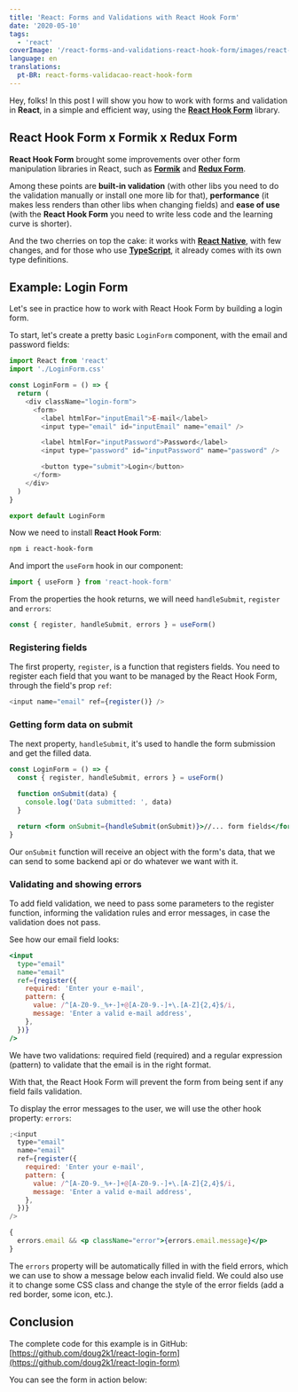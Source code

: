 ```yaml
---
title: 'React: Forms and Validations with React Hook Form'
date: '2020-05-10'
tags:
  - 'react'
coverImage: '/react-forms-and-validations-react-hook-form/images/react-forms-validation.jpg'
language: en
translations:
  pt-BR: react-forms-validacao-react-hook-form
---
```


Hey, folks! In this post I will show you how to work with forms and validation in **React**, in a simple and efficient way, using the **[React Hook Form](https://react-hook-form.com/)** library.

<PostImage
  src="/react-forms-and-validations-react-hook-form/images/react-forms-validation.jpg"
  width="940"
  height="788"
  alt="React Forms"
/>

## React Hook Form x Formik x Redux Form

**React Hook Form** brought some improvements over other form manipulation libraries in React, such as **[Formik](https://jaredpalmer.com/formik/)** and **[Redux Form](https://redux-form.com/)**.

Among these points are **built-in validation** (with other libs you need to do the validation manually or install one more lib for that), **performance** (it makes less renders than other libs when changing fields) and **ease of use** (with the **React Hook Form** you need to write less code and the learning curve is shorter).

And the two cherries on top the cake: it works with **[React Native](https://reactnative.dev/)**, with few changes, and for those who use **[TypeScript](https://www.typescriptlang.org/)**, it already comes with its own type definitions.

## Example: Login Form

Let's see in practice how to work with React Hook Form by building a login form.

To start, let's create a pretty basic `LoginForm` component, with the email and password fields:

```javascript
import React from 'react'
import './LoginForm.css'

const LoginForm = () => {
  return (
    <div className="login-form">
      <form>
        <label htmlFor="inputEmail">E-mail</label>
        <input type="email" id="inputEmail" name="email" />

        <label htmlFor="inputPassword">Password</label>
        <input type="password" id="inputPassword" name="password" />

        <button type="submit">Login</button>
      </form>
    </div>
  )
}

export default LoginForm
```

Now we need to install **React Hook Form**:

```bash
npm i react-hook-form
```

And import the `useForm` hook in our component:

```javascript
import { useForm } from 'react-hook-form'
```

From the properties the hook returns, we will need `handleSubmit`, `register` and `errors`:

```javascript
const { register, handleSubmit, errors } = useForm()
```

### Registering fields

The first property, `register`, is a function that registers fields. You need to register each field that you want to be managed by the React Hook Form, through the field's prop `ref`:

```javascript
<input name="email" ref={register()} />
```

### Getting form data on submit

The next property, `handleSubmit`, it's used to handle the form submission and get the filled data.

```jsx
const LoginForm = () => {
  const { register, handleSubmit, errors } = useForm()

  function onSubmit(data) {
    console.log('Data submitted: ', data)
  }

  return <form onSubmit={handleSubmit(onSubmit)}>//... form fields</form>
}
```

Our `onSubmit` function will receive an object with the form's data, that we can send to some backend api or do whatever we want with it.

### Validating and showing errors

To add field validation, we need to pass some parameters to the register function, informing the validation rules and error messages, in case the validation does not pass.

See how our email field looks:

```jsx
<input
  type="email"
  name="email"
  ref={register({
    required: 'Enter your e-mail',
    pattern: {
      value: /^[A-Z0-9._%+-]+@[A-Z0-9.-]+\.[A-Z]{2,4}$/i,
      message: 'Enter a valid e-mail address',
    },
  })}
/>
```

We have two validations: required field (required) and a regular expression (pattern) to validate that the email is in the right format.

With that, the React Hook Form will prevent the form from being sent if any field fails validation.

To display the error messages to the user, we will use the other hook property: `errors`:

```jsx
;<input
  type="email"
  name="email"
  ref={register({
    required: 'Enter your e-mail',
    pattern: {
      value: /^[A-Z0-9._%+-]+@[A-Z0-9.-]+\.[A-Z]{2,4}$/i,
      message: 'Enter a valid e-mail address',
    },
  })}
/>

{
  errors.email && <p className="error">{errors.email.message}</p>
}
```

The `errors` property will be automatically filled in with the field errors, which we can use to show a message below each invalid field. We could also use it to change some CSS class and change the style of the error fields (add a red border, some icon, etc.).

## Conclusion

The complete code for this example is in GitHub: [https://github.com/doug2k1/react-login-form](https://github.com/doug2k1/react-login-form)

You can see the form in action below:
